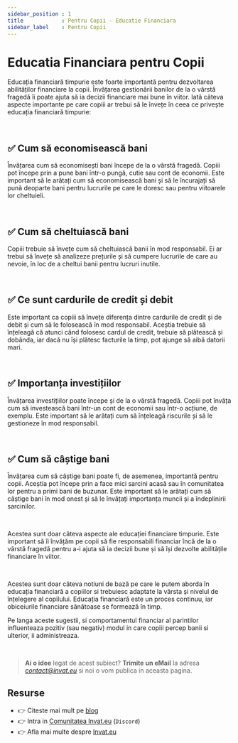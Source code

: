 ```yaml
---
sidebar_position : 1
title            : Pentru Copii - Educatie Financiara
sidebar_label    : Pentru Copii
---
```


# Educatia Financiara pentru Copii

Educația financiară timpurie este foarte importantă pentru dezvoltarea abilităților financiare la copii.
Învățarea gestionării banilor de la o vârstă fragedă îi poate ajuta să ia decizii financiare mai bune în viitor. 
Iată câteva aspecte importante pe care copiii ar trebui să le învețe în ceea ce privește educația financiară timpurie:

<br />

## ✅ Cum să economisească bani

Învățarea cum să economisești bani începe de la o vârstă fragedă. Copiii pot începe prin a pune bani într-o pungă, cutie sau cont de economii. 
Este important să le arătați cum să economisească bani și să le încurajați să pună deoparte bani pentru lucrurile pe care le doresc sau pentru viitoarele lor cheltuieli.

<br />

## ✅ Cum să cheltuiască bani 

Copiii trebuie să învețe cum să cheltuiască banii în mod responsabil. Ei ar trebui să învețe să analizeze prețurile și să cumpere lucrurile de care au nevoie, în loc de a cheltui banii pentru lucruri inutile.

<br />

## ✅ Ce sunt cardurile de credit și debit

Este important ca copiii să învețe diferența dintre cardurile de credit și de debit și cum să le folosească în mod responsabil. 
Aceștia trebuie să înțeleagă că atunci când folosesc cardul de credit, trebuie să plătească și dobânda, iar dacă nu își plătesc facturile la timp, pot ajunge să aibă datorii mari.

<br />

## ✅ Importanța investițiilor 

Învățarea investițiilor poate începe și de la o vârstă fragedă. Copiii pot învăța cum să investească bani într-un cont de economii sau într-o acțiune, de exemplu. 
Este important să le arătați cum să înțeleagă riscurile și să le gestioneze în mod responsabil.

<br />

## ✅ Cum să câștige bani 

Învățarea cum să câștige bani poate fi, de asemenea, importantă pentru copii. 
Aceștia pot începe prin a face mici sarcini acasă sau în comunitatea lor pentru a primi bani de buzunar. 
Este important să le arătați cum să câștige bani în mod onest și să le învățați importanța muncii și a îndeplinirii sarcinilor.

<br />

Acestea sunt doar câteva aspecte ale educației financiare timpurie. 
Este important să îi învățăm pe copii să fie responsabili financiar încă de la o vârstă fragedă pentru a-i ajuta să ia decizii bune și să își dezvolte abilitățile financiare în viitor.

<br />

Acestea sunt doar câteva notiuni de bază pe care le putem aborda în educația financiară a copiilor si trebuiesc adaptate la vârsta și nivelul de înțelegere al copilului. 
Educația financiară este un proces continuu, iar obiceiurile financiare sănătoase se formează în timp.

Pe langa aceste sugestii, si comportamentul financiar al parintilor influenteaza pozitiv (sau negativ) modul in care copiii percep banii si ulterior, ii administreaza. 

<br />

> **Ai o idee** legat de acest subiect? **Trimite un eMail** la adresa *contact@invat.eu* si noi o vom publica in aceasta pagina.

## Resurse

- 👉 Citeste mai mult pe [blog](https://www.blog.invat.eu/)
- 👉 Intra in [Comunitatea Invat.eu](https://discord.gg/gQEtVe2k) (`Discord`)  
- 👉 Afla mai multe despre [Invat.eu](/intro) 

